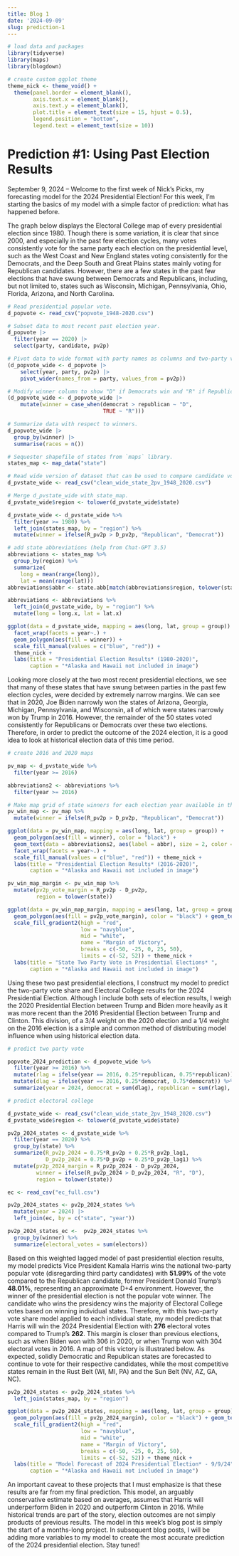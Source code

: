 ```yaml
---
title: Blog 1
date: '2024-09-09'
slug: prediction-1
---
```


```r
# load data and packages
library(tidyverse)
library(maps)
library(blogdown)

# create custom ggplot theme
theme_nick <- theme_void() + 
  theme(panel.border = element_blank(),
        axis.text.x = element_blank(),
        axis.text.y = element_blank(),
        plot.title = element_text(size = 15, hjust = 0.5), 
        legend.position = "bottom",
        legend.text = element_text(size = 10))

```

# Prediction #1: Using Past Election Results

September 9, 2024 – Welcome to the first week of Nick’s Picks, my forecasting model for the 2024 Presidential Election! For this week, I’m starting the basics of my model with a simple factor of prediction: what has happened before.

The graph below displays the Electoral College map of every presidential election since 1980. Though there is some variation, it is clear that since 2000, and especially in the past few election cycles, many votes consistently vote for the same party each election on the presidential level, such as the West Coast and New England states voting consistently for the Democrats, and the Deep South and Great Plains states mainly voting for Republican candidates. However, there are a few states in the past few elections that have swung between Democrats and Republicans, including, but not limited to, states such as Wisconsin, Michigan, Pennsylvania, Ohio, Florida, Arizona, and North Carolina.
 
```r

# Read presidential popular vote. 
d_popvote <- read_csv("popvote_1948-2020.csv")

# Subset data to most recent past election year. 
d_popvote |> 
  filter(year == 2020) |> 
  select(party, candidate, pv2p)

# Pivot data to wide format with party names as columns and two-party vote share as values.
(d_popvote_wide <- d_popvote |>
    select(year, party, pv2p) |>
    pivot_wider(names_from = party, values_from = pv2p))

# Modify winner column to show "D" if Democrats win and "R" if Republicans win. 
(d_popvote_wide <- d_popvote_wide |> 
    mutate(winner = case_when(democrat > republican ~ "D",
                              TRUE ~ "R")))

# Summarize data with respect to winners. 
d_popvote_wide |> 
  group_by(winner) |>
  summarise(races = n())

# Sequester shapefile of states from `maps` library.
states_map <- map_data("state")

# Read wide version of dataset that can be used to compare candidate votes with one another. 
d_pvstate_wide <- read_csv("clean_wide_state_2pv_1948_2020.csv")

# Merge d_pvstate_wide with state_map.
d_pvstate_wide$region <- tolower(d_pvstate_wide$state)

d_pvstate_wide <- d_pvstate_wide %>%
  filter(year >= 1980) %>%
  left_join(states_map, by = "region") %>%
  mutate(winner = ifelse(R_pv2p > D_pv2p, "Republican", "Democrat")) 

# add state abbreviations (help from Chat-GPT 3.5)
abbreviations <- states_map %>%
  group_by(region) %>%
  summarize(
    long = mean(range(long)),
    lat = mean(range(lat)))
abbreviations$abbr <- state.abb[match(abbreviations$region, tolower(state.name))]

abbreviations <- abbreviations %>%
  left_join(d_pvstate_wide, by = "region") %>%
  mutate(long = long.x, lat = lat.x)

```
```r
ggplot(data = d_pvstate_wide, mapping = aes(long, lat, group = group)) +
  facet_wrap(facets = year~.) +
  geom_polygon(aes(fill = winner)) + 
  scale_fill_manual(values = c("blue", "red")) +
  theme_nick + 
  labs(title = "Presidential Election Results* (1980-2020)",
       caption = "*Alaska and Hawaii not included in image")
```


Looking more closely at the two most recent presidential elections, we see that many of these states that have swung between parties in the past few election cycles, were decided by extremely narrow margins. We can see that in 2020, Joe Biden narrowly won the states of Arizona, Georgia, Michigan, Pennsylvania, and Wisconsin, all of which were states narrowly won by Trump in 2016. However, the remainder of the 50 states voted consistently for Republicans or Democrats over these two elections. Therefore, in order to predict the outcome of the 2024 election, it is a good idea to look at historical election data of this time period. 

```r
# create 2016 and 2020 maps 

pv_map <- d_pvstate_wide %>%
  filter(year >= 2016)

abbreviations2 <- abbreviations %>%
  filter(year >= 2016)

# Make map grid of state winners for each election year available in the dataset. 
pv_win_map <- pv_map %>% 
  mutate(winner = ifelse(R_pv2p > D_pv2p, "Republican", "Democrat"))

```

```r
ggplot(data = pv_win_map, mapping = aes(long, lat, group = group)) + 
  geom_polygon(aes(fill = winner), color = "black") + 
  geom_text(data = abbreviations2, aes(label = abbr), size = 2, color = "black") +
  facet_wrap(facets = year~.) + 
  scale_fill_manual(values = c("blue", "red")) + theme_nick +
  labs(title = "Presidential Election Results* (2016-2020)",
       caption = "*Alaska and Hawaii not included in image")
```

```r
pv_win_map_margin <- pv_win_map %>%
  mutate(pv2p_vote_margin = R_pv2p - D_pv2p, 
         region = tolower(state))
```

```r
ggplot(data = pv_win_map_margin, mapping = aes(long, lat, group = group)) + 
  geom_polygon(aes(fill = pv2p_vote_margin), color = "black") + geom_text(data = abbreviations2, aes(label = abbr), size = 2, color = "black") + facet_wrap(facets = year~.) +
  scale_fill_gradient2(high = "red", 
                       low = "navyblue", 
                       mid = "white", 
                       name = "Margin of Victory", 
                       breaks = c(-50, -25, 0, 25, 50), 
                       limits = c(-52, 52)) + theme_nick +
  labs(title = "State Two Party Vote in Presidential Elections* ", 
       caption = "*Alaska and Hawaii not included in image")
```


Using these two past presidential elections, I construct my model to predict the two-party vote share and Electoral College results for the 2024 Presidential Election. Although I include both sets of election results, I weigh the 2020 Presidential Election between Trump and Biden more heavily as it was more recent than the 2016 Presidential Election between Trump and Clinton. This division, of a 3/4 weight on the 2020 election and a 1/4 weight on the 2016 election is a simple and common method of distributing model influence when using historical election data. 

```r
# predict two party vote 

popvote_2024_prediction <- d_popvote_wide %>%
  filter(year >= 2016) %>%
  mutate(rlag = ifelse(year == 2016, 0.25*republican, 0.75*republican)) %>%
  mutate(dlag = ifelse(year == 2016, 0.25*democrat, 0.75*democrat)) %>%
  summarize(year = 2024, democrat = sum(dlag), republican = sum(rlag), winner = "D")
```

```r
# predict electoral college

d_pvstate_wide <- read_csv("clean_wide_state_2pv_1948_2020.csv")
d_pvstate_wide$region <- tolower(d_pvstate_wide$state)

pv2p_2024_states <- d_pvstate_wide %>%
  filter(year == 2020) %>%
  group_by(state) %>%
  summarize(R_pv2p_2024 = 0.75*R_pv2p + 0.25*R_pv2p_lag1, 
            D_pv2p_2024 = 0.75*D_pv2p + 0.25*D_pv2p_lag1) %>%
  mutate(pv2p_2024_margin = R_pv2p_2024 - D_pv2p_2024, 
         winner = ifelse(R_pv2p_2024 > D_pv2p_2024, "R", "D"), 
         region = tolower(state))

ec <- read_csv("ec_full.csv")

pv2p_2024_states <- pv2p_2024_states %>% 
  mutate(year = 2024) |> 
  left_join(ec, by = c("state", "year"))

pv2p_2024_states_ec <-  pv2p_2024_states %>%
  group_by(winner) %>%
  summarize(electoral_votes = sum(electors))
```

Based on this weighted lagged model of past presidential election results, my model predicts Vice President Kamala Harris wins the national two-party popular vote (disregarding third party candidates) with **51.99%** of the vote compared to the Republican candidate, former President Donald Trump's **48.01%**, representing an approximate D+4 environment. However, the winner of the presidential election is not the popular vote winner. The candidate who wins the presidency wins the majority of Electoral College votes based on winning individual states. Therefore, with this two-party vote share model applied to each individual state, my model predicts that Harris will win the 2024 Presidential Election with **276** electoral votes compared to Trump’s **262**. This margin is closer than previous elections, such as when Biden won with 306 in 2020, or when Trump won with 304 electoral votes in 2016. A map of this victory is illustrated below. As expected, solidly Democratic and Republican states are forecasted to continue to vote for their respective candidates, while the most competitive states remain in the Rust Belt (WI, MI, PA) and the Sun Belt (NV, AZ, GA, NC).  

```r

pv2p_2024_states <- pv2p_2024_states %>%
  left_join(states_map, by = "region")

```

```r
ggplot(data = pv2p_2024_states, mapping = aes(long, lat, group = group)) + 
  geom_polygon(aes(fill = pv2p_2024_margin), color = "black") + geom_text(data = abbreviations2, aes(label = abbr), size = 2, color = "black") +
  scale_fill_gradient2(high = "red", 
                       low = "navyblue", 
                       mid = "white", 
                       name = "Margin of Victory", 
                       breaks = c(-50, -25, 0, 25, 50), 
                       limits = c(-52, 52)) + theme_nick +
  labs(title = "Model Forecast of 2024 Presidential Election* - 9/9/24", 
       caption = "*Alaska and Hawaii not included in image")
```

An important caveat to these projects that I must emphasize is that these results are far from my final prediction. This model, an arguably conservative estimate based on averages, assumes that Harris will underperform Biden in 2020 and outperform Clinton in 2016. While historical trends are part of the story, election outcomes are not simply products of previous results. The model in this week’s blog post is simply the start of a months-long project. In subsequent blog posts, I will be adding more variables to my model to create the most accurate prediction of the 2024 presidential election. Stay tuned!
